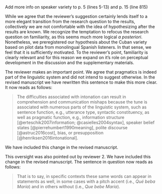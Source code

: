 \RC{I think the authors did a great job taking into account our comments and suggestions. The revised version of the manuscript is now much more solid, but I still have some suggestions that I hope can be useful in a new revised version of the manuscript.

The authors now include a lot more details on the listener and speaker dialectal variability and familiarity, but I still feel that this factor is  not well integrated into the manuscript. Here my specific suggestions: 

1) The effect of “speaker variety” on perception accuracy is one of the three research questions of the study, but it is not mentioned in various places in the manuscript where authors summarize their goals. For instance, in p.5, l.5-13 (“we investigated the interplay [...] in L2 Spanish”) the authors include RQ1 and RQ2, but not RQ3. Or in p. 14, l. 815, where the authors state that they aim at extending previous research by considering empathy in L2 sentence processing, but they do not mention the speaker variability/listener familiarity effect.
}

Add more info on speaker variety to p. 5 (lines 5-13) and p. 15 (line 815)

\WorkInProgress
\Easy




\RC{
2) It still feels strange to have a specific hypothesis about the Cuban variety in the introduction (p. 13, l. 44-45) without any information yet on the pilot or the nature of Cuban intonation. I think it would make more sense to make hypothesis about familiarity. I mean: instead of saying “we hypothesize that L2 learners will have the most difficulty with the Cuban variety”, to say that they will have more difficulty with the variety they are less familiar with, and then in the methods and results we will already learn that this is the Cuban variety.
}

While we agree that the reviewer's suggestion certainly lends itself to a more elegant transition from the research question to the results, collectively we are not comfortable with the idea of hypothesizing after the results are known. 
We recognize the temptation to refocus the research question on familiarity, as this seems much more logical *a posteriori*. 
Nonetheless, we preregistered our hypothesis about the Cuban variety based on pilot data from monolingual Spanish listeners. 
In that sense, we feel that it is sufficiently motivated. 
To the reviewer's point, familiarity is clearly relevant and for this reason we expand on it's role on perceptual development in the discussion and the supplementary materials. 

\WorkInProgress
\Easy




\RC{
1) Introduction, p.4, l. 23-25: The authors contrast linguistic information to pragmatic information. Why do the authors think that pragmatics is not part of the linguistic system?
}

The reviewer makes an important point. 
We agree that pragmatics is indeed part of the linguistic system and did not intend to suggest otherwise. 
In the revised manuscript we have rewritten this sentence to make this more clear. 
It now reads as follows: 

> The difficulties associated with intonation can result in comprehension and communication mishaps because the tune is associated with numerous parts of the linguistic system, such as sentence function, e.g., utterance type, syntactic constituency, as well as pragmatic function, e.g., information structure [@erteschik2007information; @casielles2004syntax], speaker belief states [@pierrehumbert1990meaning], polite discourse [@astruc2016cost], bias, or presupposition [@henriksen2016intonational]. 

\Done
\Easy




\RC{
2) Figure 5, left panel: should the title of the graph be “b-accuracy” instead of “b-response”?
}

We have included this change in the revised manuscript.

\Done
\Easy




\RC{
3) p. 31, last line: change “que” for “qué” in “Qué bebe María?”. While the same pronoun is used, one is tonic and the other one not, so the nature of the “que” could have guided participants’ choices.
}

This oversight was also pointed out by reviewer 2. 
We have included this change in the revised manuscript. 
The sentence in question now reads as follows: 

> That is to say, in specific contexts these same words can appear in statements as well, in some cases with a pitch accent (i.e., *Qué beba María*) and in others without (i.e., *Que bebe María*). 

\Done
\Easy
